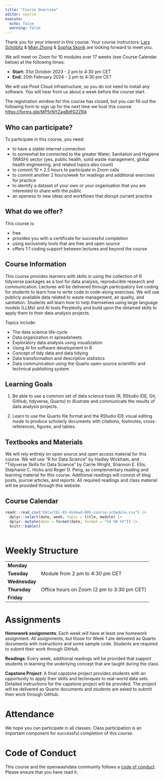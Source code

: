 ```yaml
---
title: "Course Overview"
editor: source
execute: 
  echo: false
  warning: false
---
```


Thank you for your interest in this course. Your course instructors: [Lars Schöbitz](https://openwashdata.org/about/lars/) & [Mian Zhong](https://openwashdata.org/about/mian/) & [Sophia Skorik](https://openwashdata.org/about/sophia/) are looking forward to meet you.

We will meet on Zoom for 10 modules over 17 weeks (see Course Calendar below) at the following times:

-   **Start:** 31st October 2023 - 2 pm to 4:30 pm CET
-   **End:** 20th February 2024 - 2 pm to 4:30 pm CET

We will use Posit Cloud infrastructure, so you do not need to install any software. You will hear from us about a week before the course start.

The registration window for this course has closed, but you can fill out the following form to sign up for the next time we host this course: <https://forms.gle/MP5rNYZagBdfG2ZRA>

## Who can participate?

To participate in this course, you need:

-   to have a stable internet connection
-   to somewhat be connected to the greater Water, Sanitation and Hygiene (WASH) sector (yes, public health, solid waste management, global health engineering, and related topics also count)
-   to commit 10 \* 2.5 hours to participate in Zoom calls
-   to commit another 2 hours/week for readings and additional exercises for practice
-   to identify a dataset of your own or your organisation that you are interested to share with the public
-   an openess to new ideas and workflows that disrupt current practice

## What do we offer?

This course is:

-   free
-   provides you with a certificate for successful completion
-   using exclusively tools that are free and open source
-   offers 1:1 coding support between lectures and beyond the course

## Course Information

This course provides learners with skills in using the collection of R tidyverse packages as a tool for data analysis, reproducible research and communication. Lectures will be delivered through participatory live coding for students to learn how to write code in code-along exercises. We will use publicly available data related to waste management, air quality, and sanitation. Students will learn how to help themselves using large language models (LLMs) and AI tools Perplexity and build upon the obtained skills to apply them to their data analysis projects.

Topics include:

-   The data science life-cycle
-   Data organization in spreadsheets
-   Exploratory data analysis using visualization
-   Using AI for software development in R
-   Concept of tidy data and data tidying
-   Data transformation and descriptive statistics
-   Data communication using the Quarto open-source scientific and technical publishing system

## Learning Goals

1.  Be able to use a common set of data science tools (R, RStudio IDE, Git, GitHub, tidyverse, Quarto) to illustrate and communicate the results of data analysis projects.

2.  Learn to use the Quarto file format and the RStudio IDE visual editing mode to produce scholarly documents with citations, footnotes, cross-references, figures, and tables.

## Textbooks and Materials

We will rely entirely on open source and open access material for this course. We will use "R for Data Science" by Hadley Wickham, and "Tidyverse Skills for Data Science" by Carrie Wright, Shannon E. Ellis, Stephanie C. Hicks and Roger D. Peng, as complementary reading and learning material for this course. Additional readings will consist of blog posts, journal articles, and reports. All required readings and class material will be provided through this website.

## Course Calendar

```r
readr::read_csv("data/tbl-01-ds4owd-001-course-schedule.csv") |> 
  dplyr::select(date, week, topic = title, module) |> 
  dplyr::mutate(date = format(date, format = "%d %B %Y")) |> 
  knitr::kable()
  
```

# Weekly Structure

|               |                                            |
|---------------|--------------------------------------------|
| **Monday**    |                                            |
| **Tuesday**   | Module from 2 pm to 4:30 pm CET            |
| **Wednesday** |                                            |
| **Thursday**  | Office hours on Zoom (2 pm to 3:30 pm CET) |
| **Friday**    |                                            |

# Assignments

**Homework assignments**: Each week will have at least one homework assignment. All assignments, but those for Week 1 are delivered as Quarto documents with instructions and some sample code. Students are required to submit their work through GitHub.

**Readings**: Every week, additional readings will be provided that support students in learning the underlying concept that are taught during the class.

**Capstone Project**: A final capstone project provides students with an opportunity to apply their skills and techniques to real-world data sets. Detailed instructions for the capstone project will be provided. The project will be delivered as Quarto documents and students are asked to submit their work through GitHub.

# Attendance

We hope you can participate in all classes. Class participation is an important component for successful completion of this course.

# Code of Conduct

This course and the openwashdata community follows a [code of conduct](code_of_conduct.html). Please ensure that you have read it.

